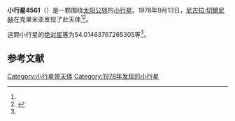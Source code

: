 {{Infobox planet
| bgcolour = #FFFFC0
| name = 4561 Lemeshev
| symbol = 
| image = 
| caption = 
| discovery = yes
| discovery_ref = 
| discoverer = [[尼古拉·切爾尼赫|尼古拉·切爾尼赫]]
| discovery_site = [[克里米亚|克里米亚]] 
| discovered = 1978年9月13日
| designations = yes
| mp_name = 
| named_after = 
| alt_names = 1978 RY5/ 1970 WZ / 1980 DK5 / 1986 RH3
| mp_category = [[主带小行星|主带小行星]]
| orbit_ref = <ref name="a">[http://ssd.jpl.nasa.gov/sbdb.cgi?sstr=4561 4561 Lemeshev] {{Wayback|url=http://ssd.jpl.nasa.gov/sbdb.cgi?sstr=4561 |date=20201124005756 }}，小行星數據庫瀏覽器（JPL Small-Body Database Browser）－[[美国国家航空航天局|美国国家航空航天局]]喷气推进实验室</ref>
| epoch = 2456400.5 (2013年4月18日更新)
| aphelion = {{convert|2.976548626009967|AU|km|3|abbr=on|lk=out}}
| perihelion = {{convert|2.170669667424867|AU|km|3|abbr=on}}
| semimajor = {{convert|2.573609146717417|AU|km|3|abbr=on}}
| eccentricity = 0.156565918
| period = 1508.0381 [[日|日]]<br />4.13[[儒略年|儒略年]]
| avg_speed = 
| inclination = 9.504151813794911
| asc_node = 10.26757537080499
| mean_anomaly = 
| arg_peri = 54.01463767265305
| satellites = 
| physical_characteristics = yes
| dimensions = 
| mass = 
| density = 
| surface_grav = 
| escape_velocity = 
| sidereal_day = 
| axial_tilt = 
| pole_ecliptic_lat = 
| pole_ecliptic_lon = 
| albedo = 
| temperatures= 
| temp_name1 = 
| mean_temp_1 = 
| max_temp_1 = 
| temp_name2 = 
| max_temp_2 = 
| spectral_type = 
| abs_magnitude = 54.01463767265305
}}

'''小行星4561'''（{{lang-en|4561 Lemeshev}}）是一颗围绕[[太阳|太阳]][[公转|公转]]的[[小行星|小行星]]。1978年9月13日，[[尼古拉·切爾尼赫|尼古拉·切爾尼赫]]在克里米亚发现了此天体<ref name="a" /><ref>{{cite news|title=小行星列表|url=http://cfa-www.harvard.edu/iau/lists/NumberedMPs.txt|accessdate=2013-07-08|newspaper=哈佛大学|archive-date=2008-05-17|archive-url=https://web.archive.org/web/20080517010638/http://cfa-www.harvard.edu/iau/lists/NumberedMPs.txt|dead-url=no}}</ref>。

这颗小行星的[[绝对星等|绝对星等]]为54.01463767265305等<ref name="a" />。

==参考文献==
{{reflist}}
{{Minor Planet Number|[[小行星4560|小行星4560]]|[[小行星4562|小行星4562]]}}

{{小天体}}

[[Category:小行星带天体|Category:小行星带天体]]
[[Category:1978年发现的小行星|Category:1978年发现的小行星]]

{{asteroid-stub}}